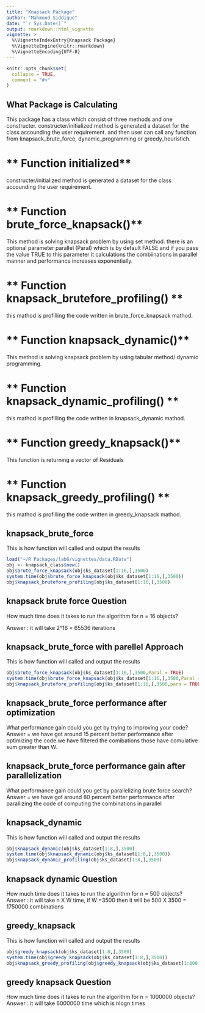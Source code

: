 ```yaml
---
title: "Knapsack Package"
author: "Mahmood Siddique"
date: "`r Sys.Date()`"
output: rmarkdown::html_vignette
vignette: >
  %\VignetteIndexEntry{Knapsack Package}
  %\VignetteEngine{knitr::rmarkdown}
  %\VignetteEncoding{UTF-8}
---
```


```r
knitr::opts_chunk$set(
  collapse = TRUE,
  comment = "#>"
)
```

## **What Package is Calculating**

This package has a class which consist of three methods and one constructer. constructer/initialized method is generated a dataset for the class accounding the user requirement. and then user can call any function from knapsack_brute_force, dynamic_programming or greedy_heuristich.

# ** Function initialized**

constructer/initialized method is generated a dataset for the class accounding the user requirement.

# ** Function brute_force_knapsack()**

This method is solving knapsack problem by using set method. there is an optional parameter parallel (Paral) which is by default FALSE and if you pass the value TRUE to this parameter it calculations the combiinations in parallel manner and performance increases exponentially.

# ** Function knapsack_brutefore_profiling() **

this mathod is profilling the code written in brute_force_knapsack mathod.

# ** Function knapsack_dynamic()**

This method is solving knapsack problem by using tabular method/ dynamic programming.

# ** Function knapsack_dynamic_profiling() **

this mathod is profilling the code written in knapsack_dynamic mathod.

# ** Function greedy_knapsack()**

This function is returning a vector of Residuals

# ** Function knapsack_greedy_profiling() **

this mathod is profilling the code written in greedy_knapsack mathod.

## knapsack_brute_force

This is how function will called and output the results
```r
load("~/R Packages/lab6/vignettes/data.RData")
obj <- knapsack_class$new()
obj$brute_force_knapsack(obj$ks_dataset[1:16,],3500)
system.time(obj$brute_force_knapsack(obj$ks_dataset[1:16,],3500))
obj$knapsack_brutefore_profiling(obj$ks_dataset[1:16,],3500)
```
## knapsack brute force Question
  How much time does it takes to run the algorithm for n = 16 objects?
  
  Answer : it will take 2^16 = 65536  iterations

## knapsack_brute_force with parellel Approach

This is how function will called and output the results
```r
obj$brute_force_knapsack(obj$ks_dataset[1:16,],3500,Paral = TRUE)
system.time(obj$brute_force_knapsack(obj$ks_dataset[1:16,],3500,Paral = TRUE))
obj$knapsack_brutefore_profiling(obj$ks_dataset[1:16,],3500,para = TRUE)
```

## knapsack_brute_force performance after optimization

  What performance gain could you get by trying to improving your code?
  Answer =  we have got around 15 percent better performance after optimizing the code.we have filtered the comibations those have comulative sum greater than W. 
  
## knapsack_brute_force performance gain after parallelization

  What performance gain could you get by parallelizing brute force search?
  Answer = we have got around 80 percent better performance after parallizing the code of computing the combinations in parallel

## knapsack_dynamic

This is how function will called and output the results

```r
obj$knapsack_dynamic(obj$ks_dataset[1:8,],3500)
system.time(obj$knapsack_dynamic(obj$ks_dataset[1:8,],3500))
obj$knapsack_dynamic_profiling(obj$ks_dataset[1:8,],3500)
```

## knapsack dynamic Question
  How much time does it takes to run the algorithm for n = 500 objects?
  Answer : it will take n X W time, if W =3500 then it will be 500 X 3500 = 1750000 combinations

## greedy_knapsack

This is how function will called and output the results
```r
obj$greedy_knapsack(obj$ks_dataset[1:8,],3500)
system.time(obj$greedy_knapsack(obj$ks_dataset[1:8,],3500))
obj$knapsack_greedy_profiling(obj$greedy_knapsack(obj$ks_dataset[1:800,],3500))
```

## greedy knapsack Question
  How much time does it takes to run the algorithm for n = 1000000 objects?
  Answer  : it will take 6000000 time which is nlogn times
